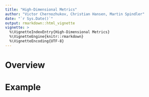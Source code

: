 ---
title: "High-Dimensional Metrics"
author: "Victor Chernozhukov, Christian Hansen, Martin Spindler"
date: "`r Sys.Date()`"
output: rmarkdown::html_vignette
vignette: >
  %\VignetteIndexEntry{High-Dimensional Metrics}
  %\VignetteEngine{knitr::rmarkdown}
  %\VignetteEncoding{UTF-8}
---

# Overview

# Example




